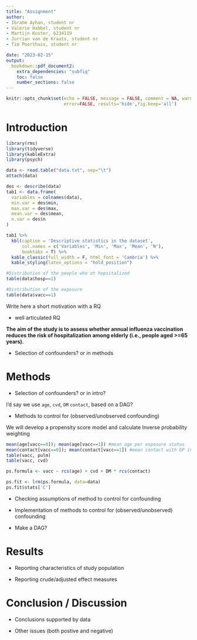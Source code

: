```yaml
---
title: "Assignment"
author:  
- Ibrahm Ayhan, student nr
- Valerie Habbel, student nr
- Martijn Koster, 6234119
- Jurrian van de Kraats, student nr
- Tim Poorthuis, student nr

date: "2023-02-15"
output:
  bookdown::pdf_document2:
    extra_dependencies: "subfig" 
    toc: false 
    number_sections: false
---
```


```r
knitr::opts_chunk$set(echo = FALSE, message = FALSE, comment = NA, warning = FALSE,
                      error=FALSE, results='hide',fig.keep='all')
```

# Introduction

```r
library(rms)
library(tidyverse)
library(kableExtra)
library(psych)
```


```r
data <- read.table("data.txt", sep="\t")
attach(data)
```

```r
des <- describe(data)
tab1 <- data.frame(
  variables = colnames(data), 
  min.var = des$min, 
  max.var = des$max,
  mean.var = des$mean, 
  n.var = des$n
)
```


```r
tab1 %>%
  kbl(caption = 'Descriptive statistics in the dataset',
      col.names = c('Variables', 'Min', 'Max', 'Mean', 'N'),
      booktabs = T) %>%
  kable_classic(full_width = F, html_font = 'Cambria') %>% 
  kable_styling(latex_options = "hold_position")

```

```r
#Distribution of the people who ot hopsitalized
table(data$hosp==1)
```

```r
#Distribution of the exposure
table(data$vacc==1)
```





Write here a short motivation with a RQ 

- well articulated RQ

__The aim of the study is to assess whether annual influenza vaccination reduces the risk of hospitalization among elderly (i.e., people aged >=65 years).__ 

- Selection of confounders? or in methods

# Methods

- Selection of confounders? or in intro? 

I'd say we use `age`, `cvd`, `DM` `contact`, based on a DAG? 

- Methods to control for (observed/unobserved confounding)


We will develop a propensity score model and calculate Inverse probability weighting

```r
mean(age[vacc==0]); mean(age[vacc==1]) #mean age per exposure status
mean(contact[vacc==0]); mean(contact[vacc==1]) #mean contact with GP in 12 months per exposure status
table(vacc, pulm)
table(vacc, cvd)
```


```r
ps.formula <- vacc ~ rcs(age) + cvd + DM * rcs(contact)

ps.fit <- lrm(ps.formula, data=data)
ps.fit$stats['C']
```



- Checking assumptions of method to control for confounding

- Implementation of methods to control for (observed/unobserved) confounding

- Make a DAG? 

# Results

- Reporting characteristics of study population 

- Reporting crude/adjusted effect measures 

# Conclusion / Discussion

- Conclusions supported by data

- Other issues (both postive and negative) 




